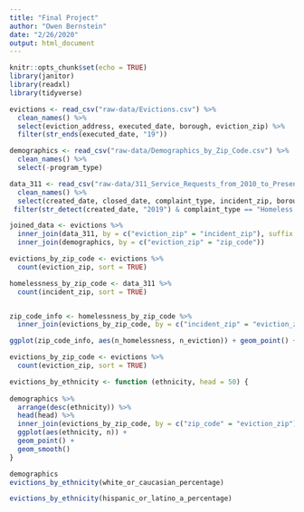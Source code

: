 ```yaml
---
title: "Final Project"
author: "Owen Bernstein"
date: "2/26/2020"
output: html_document
---
```


```r
knitr::opts_chunk$set(echo = TRUE)
library(janitor)
library(readxl)
library(tidyverse)
```

```r
evictions <- read_csv("raw-data/Evictions.csv") %>% 
  clean_names() %>% 
  select(eviction_address, executed_date, borough, eviction_zip) %>% 
  filter(str_ends(executed_date, "19"))

demographics <- read_csv("raw-data/Demographics_by_Zip_Code.csv") %>% 
  clean_names() %>% 
  select(-program_type)

data_311 <- read_csv("raw-data/311_Service_Requests_from_2010_to_Present (2).csv") %>% 
  clean_names() %>% 
  select(created_date, closed_date, complaint_type, incident_zip, borough, latitude, longitude) %>% 
 filter(str_detect(created_date, "2019") & complaint_type == "Homeless Person Assistance")

joined_data <- evictions %>% 
  inner_join(data_311, by = c("eviction_zip" = "incident_zip"), suffix = c("_eviction", "_incident")) %>% 
  inner_join(demographics, by = c("eviction_zip" = "zip_code"))
```

```r


evictions_by_zip_code <- evictions %>% 
  count(eviction_zip, sort = TRUE)

homelessness_by_zip_code <- data_311 %>% 
  count(incident_zip, sort = TRUE)


zip_code_info <- homelessness_by_zip_code %>% 
  inner_join(evictions_by_zip_code, by = c("incident_zip" = "eviction_zip"), suffix = c("_homelessness", "_eviction"))

ggplot(zip_code_info, aes(n_homelessness, n_eviction)) + geom_point() + geom_smooth()

```

```r

evictions_by_zip_code <- evictions %>% 
  count(eviction_zip, sort = TRUE)

evictions_by_ethnicity <- function (ethnicity, head = 50) {
  
demographics %>% 
  arrange(desc(ethnicity)) %>% 
  head(head) %>% 
  inner_join(evictions_by_zip_code, by = c("zip_code" = "eviction_zip")) %>%
  ggplot(aes(ethnicity, n)) + 
  geom_point() + 
  geom_smooth()
}

demographics
evictions_by_ethnicity(white_or_caucasian_percentage)
```

```r

evictions_by_ethnicity(hispanic_or_latino_a_percentage)

```







